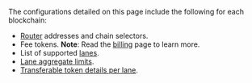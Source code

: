 
The configurations detailed on this page include the following for each blockchain:

- [Router](/ccip/architecture#router) addresses and chain selectors.
- Fee tokens. **Note**: Read the [billing](/ccip/billing) page to learn more.
- List of supported [lanes](/ccip/concepts#lane).
- [Lane aggregate limits](/ccip/architecture#aggregate-rate-limit).
- [Transferable token details per lane](/ccip/architecture#token-pools).
